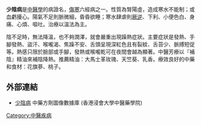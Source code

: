 {{ctm}}
'''少陰病'''是[[中醫學|中醫學]]的病證名，[[傷寒_(中醫)|傷寒]]六經病之一。性質為腎陽虛，造成寒水不能制；或血虧擾心。陽氣不足則脈微細，昏昏欲睡；寒水肆虐則[[wikt:厥逆|厥逆]]、下利、小便色白、身痛、心煩、嘔吐。治療以溫法為主。

陰不足時，無法降溫，也不夠潤澤，就會嚴重出現躁熱症狀。主要症狀是發熱、手腳發熱、盜汗、喉嚨渴、焦躁不安、舌頭呈現深紅色且有裂紋、舌苔少、脈搏短促等。熱感只限於臉部或手腳，發熱或喉嚨乾可在夜間會越為顯著。中醫芳療以『補陰』精油來補陰降熱。推薦精油：大馬士革玫瑰、天竺葵、乳香。療效良好的中藥和食材：花旗蔘、桃子。


== 外部連結 ==
* [https://sys02.lib.hkbu.edu.hk/cmfid/index.asp?query=all%2Ccontains%2C%E5%B0%91%E9%99%B0%E7%97%85&facet=type_&lang=cht  少陰病] {{Wayback|url=https://sys02.lib.hkbu.edu.hk/cmfid/index.asp?query=all%2Ccontains%2C%E5%B0%91%E9%99%B0%E7%97%85&facet=type_&lang=cht |date=20201130062031 }} 中藥方劑圖像數據庫 (香港浸會大學中醫藥學院) {{zh}}{{en}}


{{六經病}}
[[Category:中醫疾病|Category:中醫疾病]]